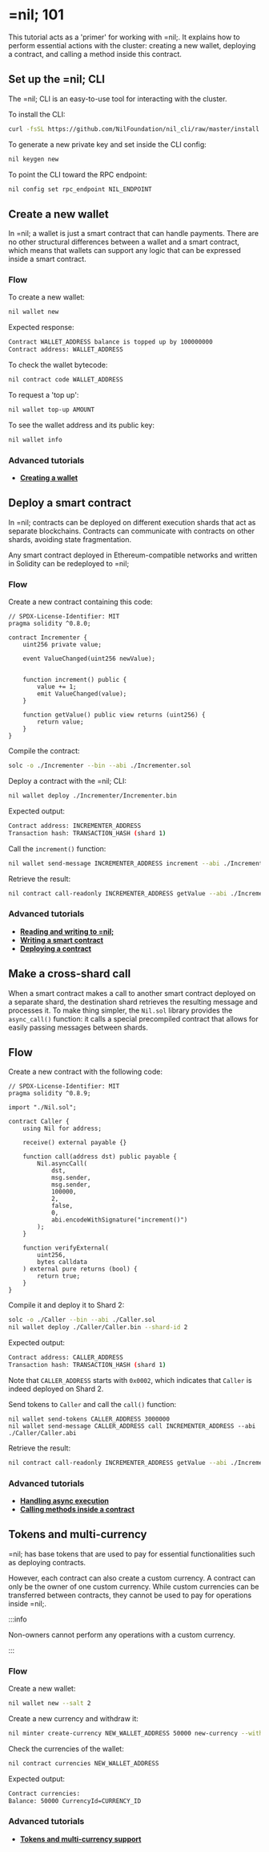 # =nil; 101

This tutorial acts as a 'primer' for working with =nil;. It explains how to perform essential actions with the cluster: creating a new wallet, deploying a contract, and calling a method inside this contract.


## Set up the =nil; CLI

The =nil; CLI is an easy-to-use tool for interacting with the cluster. 

To install the CLI:

```bash
curl -fsSL https://github.com/NilFoundation/nil_cli/raw/master/install.sh | bash
```

To generate a new private key and set inside the CLI config:

```bash
nil keygen new
```

To point the CLI toward the RPC endpoint:

```bash
nil config set rpc_endpoint NIL_ENDPOINT
```

## Create a new wallet

In =nil; a wallet is just a smart contract that can handle payments. There are no other structural differences between a wallet and a smart contract, which means that wallets can support any logic that can be expressed inside a smart contract.

### Flow

To create a new wallet:

```bash
nil wallet new
```

Expected response:

```bash
Contract WALLET_ADDRESS balance is topped up by 100000000
Contract address: WALLET_ADDRESS
```

To check the wallet bytecode:

```bash
nil contract code WALLET_ADDRESS
```

To request a 'top up':

```bash
nil wallet top-up AMOUNT
```

To see the wallet address and its public key:

```bash
nil wallet info
```

### Advanced tutorials

* [**Creating a wallet**](essentials/creating-a-wallet.mdx)

## Deploy a smart contract

In =nil; contracts can be deployed on different execution shards that act as separate blockchains. Contracts can communicate with contracts on other shards, avoiding state fragmentation.

Any smart contract deployed in Ethereum-compatible networks and written in Solidity can be redeployed to =nil;

### Flow

Create a new contract containing this code:

```solidity showLineNumbers
// SPDX-License-Identifier: MIT
pragma solidity ^0.8.0;

contract Incrementer {
    uint256 private value;

    event ValueChanged(uint256 newValue);


    function increment() public {
        value += 1;
        emit ValueChanged(value);
    }

    function getValue() public view returns (uint256) {
        return value;
    }
}
```

Compile the contract:

```bash
solc -o ./Incrementer --bin --abi ./Incrementer.sol
```

Deploy a contract with the =nil; CLI:

```bash
nil wallet deploy ./Incrementer/Incrementer.bin
```

Expected output:

```bash
Contract address: INCREMENTER_ADDRESS
Transaction hash: TRANSACTION_HASH (shard 1)
```

Call the `increment()` function:

```bash
nil wallet send-message INCREMENTER_ADDRESS increment --abi ./Incrementer/Incrementer.abi
```

Retrieve the result:

```bash
nil contract call-readonly INCREMENTER_ADDRESS getValue --abi ./Incrementer/Incrementer.abi
```

### Advanced tutorials

* [**Reading and writing to =nil;**](essentials/reading-writing-info.mdx)
* [**Writing a smart contract**](working-with-smart-contracts/writing-a-contract.mdx)
* [**Deploying a contract**](working-with-smart-contracts/deploying-a-contract.mdx)

## Make a cross-shard call

When a smart contract makes a call to another smart contract deployed on a separate shard, the destination shard retrieves the resulting message and processes it. To make thing simpler, the `Nil.sol` library provides the `async_call()` function: it calls a special precompiled contract that allows for easily passing messages between shards.

## Flow

Create a new contract with the following code:

```solidity showLineNumbers
// SPDX-License-Identifier: MIT
pragma solidity ^0.8.9;

import "./Nil.sol";

contract Caller {
    using Nil for address;

    receive() external payable {}

    function call(address dst) public payable {
        Nil.asyncCall(
            dst,
            msg.sender,
            msg.sender,
            100000,
            2,
            false,
            0,
            abi.encodeWithSignature("increment()")
        );
    }

    function verifyExternal(
        uint256,
        bytes calldata
    ) external pure returns (bool) {
        return true;
    }
}
```

Compile it and deploy it to Shard 2:

```bash
solc -o ./Caller --bin --abi ./Caller.sol 
nil wallet deploy ./Caller/Caller.bin --shard-id 2
```

Expected output:

```bash
Contract address: CALLER_ADDRESS
Transaction hash: TRANSACTION_HASH (shard 1)
```

Note that `CALLER_ADDRESS` starts with `0x0002`, which indicates that `Caller` is indeed deployed on Shard 2.

Send tokens to `Caller` and call the `call()` function:

```
nil wallet send-tokens CALLER_ADDRESS 3000000
nil wallet send-message CALLER_ADDRESS call INCREMENTER_ADDRESS --abi ./Caller/Caller.abi
```

Retrieve the result:

```bash
nil contract call-readonly INCREMENTER_ADDRESS getValue --abi ./Incrementer/Incrementer.abi
```

### Advanced tutorials

* [**Handling async execution**](essentials/handling-async-execution.mdx)
* [**Calling methods inside a contract**](working-with-smart-contracts/calling-contract-methods.mdx)

## Tokens and multi-currency

=nil; has base tokens that are used to pay for essential functionalities such as deploying contracts.

However, each contract can also create a custom currency. A contract can only be the owner of one custom currency. While custom currencies can be transferred between contracts, they cannot be used to pay for operations inside =nil;. 

:::info

Non-owners cannot perform any operations with a custom currency.

:::

### Flow

Create a new wallet:

```bash
nil wallet new --salt 2
```

Create a new currency and withdraw it:

```bash
nil minter create-currency NEW_WALLET_ADDRESS 50000 new-currency --withdraw
```

Check the currencies of the wallet:

```bash
nil contract currencies NEW_WALLET_ADDRESS
```

Expected output:

```bash
Contract currencies:
Balance: 50000 CurrencyId=CURRENCY_ID
```

### Advanced tutorials

* [**Tokens and multi-currency support**](essentials/tokens-multi-currency.mdx)
